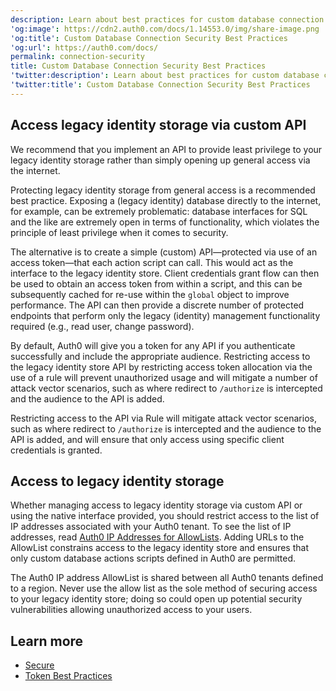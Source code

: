 ```yaml
---
description: Learn about best practices for custom database connection security.
'og:image': https://cdn2.auth0.com/docs/1.14553.0/img/share-image.png
'og:title': Custom Database Connection Security Best Practices
'og:url': https://auth0.com/docs/
permalink: connection-security
title: Custom Database Connection Security Best Practices
'twitter:description': Learn about best practices for custom database connection security.
'twitter:title': Custom Database Connection Security Best Practices
---
```

## Access legacy identity storage via custom API

We recommend that you implement an API to provide least privilege to your legacy identity storage rather than simply opening up general access via the internet.

Protecting legacy identity storage from general access is a recommended best practice. Exposing a (legacy identity) database directly to the internet, for example, can be extremely problematic: database interfaces for SQL and the like are extremely open in terms of functionality, which violates the principle of least privilege when it comes to security.

The alternative is to create a simple (custom) API—protected via use of an <Tooltip tip="Access Token: Authorization credential, in the form of an opaque string or JWT, used to access an API." cta="View Glossary" href="/glossary?term=access+token">access token</Tooltip>—that each action script can call. This would act as the interface to the legacy identity store. Client credentials grant flow can then be used to obtain an access token from within a script, and this can be subsequently cached for re-use within the `global` object to improve performance. The API can then provide a discrete number of protected endpoints that perform only the legacy (identity) management functionality required (e.g., read user, change password).

By default, Auth0 will give you a token for any API if you authenticate successfully and include the appropriate <Tooltip tip="Audience: Unique identifier of the audience for an issued token. Named aud in a token, its value contains the ID of either an application (Client ID) for an ID Token or an API (API Identifier) for an Access Token." cta="View Glossary" href="/glossary?term=audience">audience</Tooltip>. Restricting access to the legacy identity store API by restricting access token allocation via the use of a rule will prevent unauthorized usage and will mitigate a number of attack vector scenarios, such as where redirect to `/authorize` is intercepted and the audience to the API is added.

<Warning>

Restricting access to the API via Rule will mitigate attack vector scenarios, such as where redirect to `/authorize` is intercepted and the audience to the API is added, and will ensure that only access using specific client credentials is granted.

</Warning>

## Access to legacy identity storage

Whether managing access to legacy identity storage via custom API or using the native interface provided, you should restrict access to the list of IP addresses associated with your Auth0 tenant. To see the list of IP addresses, read [Auth0 IP Addresses for AllowLists](/secure/security-guidance/data-security/allowlist). Adding URLs to the AllowList constrains access to the legacy identity store and ensures that only custom database actions scripts defined in Auth0 are permitted.

<Warning>

The Auth0 IP address AllowList is shared between all Auth0 tenants defined to a region. Never use the allow list as the sole method of securing access to your legacy identity store; doing so could open up potential security vulnerabilities allowing unauthorized access to your users.

</Warning>

## Learn more

* [Secure](/secure)
* [Token Best Practices](/secure/tokens/token-best-practices)